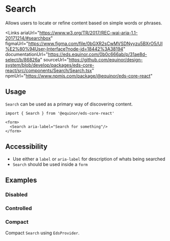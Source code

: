 
# Search

Allows users to locate or refine content based on simple words or phrases.

<Links
    ariaUrl="https://www.w3.org/TR/2017/REC-wai-aria-1.1-20171214/#searchbox"
    figmaUrl="https://www.figma.com/file/0bGXR2sCwMVSDNyyzu5BXrO5/UI%E2%80%94User-Interface?node-id=18442%3A38194"
    documentationUrl="https://eds.equinor.com/0b0c666ab/p/31ae8d-select/b/86826a"
    sourceUrl="https://github.com/equinor/design-system/blob/develop/packages/eds-core-react/src/components/Search/Search.tsx"
    npmUrl="https://www.npmjs.com/package/@equinor/eds-core-react"
></Links>

<Primary />

## Usage

`Search` can be used as a primary way of discovering content.

```tsx
import { Search } from '@equinor/eds-core-react'

<form>
  <Search aria-label="Search for something"/>
</form>
```

## Accessibility 

* Use either a `label` or `aria-label` for description of whats being searched
* `Search` should be used inside a `form`

<Canvas of={ComponentStories.Accessibility} />

## Examples

### Disabled

<Canvas of={ComponentStories.Disabled} />

### Controlled

<Canvas of={ComponentStories.Controlled} />

### Compact

Compact `Search` using `EdsProvider`.

<Canvas of={ComponentStories.Compact} />
